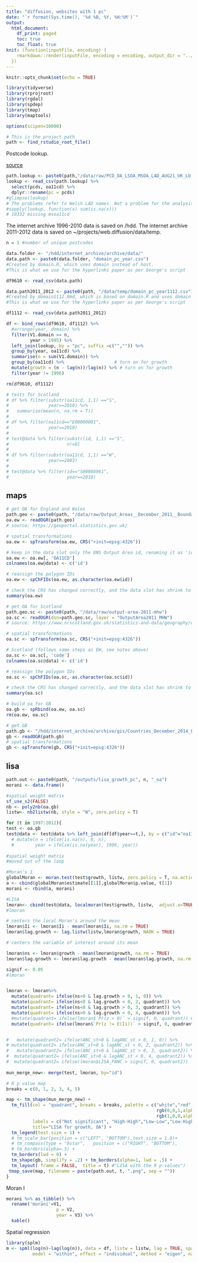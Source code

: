 ---
title: "diffusion, websites with 1 pc"
date: "`r format(Sys.time(), '%d %B, %Y, %H:%M')`"
output: 
  html_document:
    df_print: paged
    toc: true
    toc_float: true
knit: (function(inputFile, encoding) {
    rmarkdown::render(inputFile, encoding = encoding, output_dir = "../output")
  })
---

```{r setup, include=FALSE}
knitr::opts_chunk$set(echo = TRUE)

library(tidyverse)
library(rprojroot)
library(rgdal)
library(spdep)
library(tmap)
library(maptools)

options(scipen=10000)

# This is the project path
path <- find_rstudio_root_file()
```

Postcode lookup.

[source](https://geoportal.statistics.gov.uk/datasets/postcode-to-output-area-to-lower-layer-super-output-area-to-middle-layer-super-output-area-to-local-authority-district-august-2021-lookup-in-the-uk/about)

```{r}
path.lookup <- paste0(path,"/data/raw/PCD_OA_LSOA_MSOA_LAD_AUG21_UK_LU.csv")
lookup <- read_csv(path.lookup) %>% 
  select(pcds, oa11cd) %>% 
  dplyr::rename(pc = pcds)
#glimpse(lookup)
# The problems refer to Welsh LAD names. Not a problem for the analysis.
#sapply(lookup, function(x) sum(is.na(x)))
# 10332 missing msoa11cd
```

The internet archive $1996$-$2010$ data is saved on /hdd.
The internet archive $2011$-$2012$ data is saved on ~/projects/web.diffusion/data/temp.

```{r}
n = 1 #number of unique postcodes 

data.folder <- "/hdd/internet_archive/archive/data/"
data.path <- paste0(data.folder, "domain_pc_year.csv")
#Created by domain.R, which uses domain instead of host.
#This is what we use for the hyperlinks paper as per George's script

df9610 <- read_csv(data.path) 

data.path2011_2012 <- paste0(path, "/data/temp/domain_pc_year1112.csv")
#Created by domain1112.Rmd, which is based on domain.R and uses domain instead of host.
#This is what we use for the hyperlinks paper as per George's script

df1112 <- read_csv(data.path2011_2012)

df <- bind_rows(df9610, df1112) %>% 
  #arrange(year, domain) %>% 
  filter(V1.domain == n,
         year > 1995) %>% 
  left_join(lookup, by = "pc", suffix =c("","")) %>% 
  group_by(year, oa11cd) %>%
  summarise(n = sum(V1.domain)) %>% 
  group_by(oa11cd) %>%                   # turn on for growth
  mutate(growth = (n - lag(n))/lag(n)) %>% # turn on for growth 
  filter(year != 1996)

rm(df9610, df1112)

# tests for Scotland
# df %>% filter(substr(oa11cd, 1,1) =="S",
#               year==2010) %>%
#   summarise(mean(n, na.rm = T))
# 
# df %>% filter(oa11cd=="E00000001",
#               year==2010)
# 
# test@data %>% filter(substr(id, 1,1) =="S",
#                      n!=0)
# 
# df %>% filter(substr(oa11cd, 1,1) =="W",
#               year==2003)
# 
# test@data %>% filter(id=="S00088961",
#                      year==2010)
```

## maps

```{r}
# get OA for England and Wales
path.geo <- paste0(path, "/data/raw/Output_Areas__December_2011__Boundaries_EW_BGC.geojson")
oa.ew <- readOGR(path.geo)
# source: https://geoportal.statistics.gov.uk/

# spatial transformations
oa.ew <- spTransform(oa.ew, CRS("+init=epsg:4326"))

# keep in the data slot only the ONS Output Area id, renaming it as 'id'
oa.ew <- oa.ew[, 'OA11CD']
colnames(oa.ew@data) <- c('id')

# reassign the polygon IDs
oa.ew <- spChFIDs(oa.ew, as.character(oa.ew$id))

# check the CRS has changed correctly, and the data slot has shrink to only the ID
summary(oa.ew)

# get OA for Scotland
path.geo.sc <- paste0(path, "/data/raw/output-area-2011-mhw")
oa.sc <- readOGR(dsn=path.geo.sc, layer = "OutputArea2011_MHW")
# source: https://www.nrscotland.gov.uk/statistics-and-data/geography/our-products/census-datasets/2011-census/2011-boundaries

# spatial transformations
oa.sc <- spTransform(oa.sc, CRS("+init=epsg:4326"))

# Scotland (follows same steps as EW, see notes above)
oa.sc <- oa.sc[, 'code']
colnames(oa.sc@data) <- c('id')

# reassign the polygon IDs
oa.sc <- spChFIDs(oa.sc, as.character(oa.sc$id))

# check the CRS has changed correctly, and the data slot has shrink to only the ID
summary(oa.sc)

# build oa for GB
oa.gb <- spRbind(oa.ew, oa.sc)
rm(oa.ew, oa.sc)

# get GB
path.gb <- "/hdd/internet_archive/archive/gis/Countries_December_2014_Full_Clipped_Boundaries_in_Great_Britain.shp"
gb <- readOGR(path.gb)
# spatial transformations
gb <- spTransform(gb, CRS("+init=epsg:4326"))

```

## lisa

```{r}

path.out <- paste0(path, "/outputs/lisa_growth_pc", n, "_oa")
morani <- data.frame()

#spatial weight matrix
sf_use_s2(FALSE)
nb <- poly2nb(oa.gb)
listw<- nb2listw(nb, style = "W", zero.policy = T)

for (t in 1997:2012){
test <- oa.gb
test@data <- test@data %>% left_join(df[df$year==t,], by = c("id"="oa11cd")) #%>% 
  # mutate(n = ifelse(is.na(n), 0, n),
  #        year = ifelse(is.na(year), 1996, year))
  
#spatial weight matrix
#moved out of the loop

#Moran's I
globalMoran <- moran.test(test$growth, listw, zero.policy = T, na.action = na.exclude)
a <- cbind(globalMoran$estimate[[1]],globalMoran$p.value, t[1])
morani <- rbind(a, morani)

#LISA
lmoran<- cbind(test@data, localmoran(test$growth, listw,  adjust.x=TRUE, zero.policy = T, na.action = na.exclude))
#lmoran

# centers the local Moran's around the mean
lmoran$Ii <- lmoran$Ii - mean(lmoran$Ii, na.rm = TRUE) 
lmoran$lag.growth <- lag.listw(listw,lmoran$growth, NAOK = TRUE)

# centers the variable of interest around its mean

lmoran$ns <- lmoran$growth - mean(lmoran$growth, na.rm = TRUE) 
lmoran$lag.growth <- lmoran$lag.growth - mean(lmoran$lag.growth, na.rm = TRUE) 

signif <- 0.05
#lmoran


lmoran <- lmoran%>% 
  mutate(quadrant= ifelse(ns>0 & lag.growth > 0, 1, 0)) %>% 
  mutate(quadrant= ifelse(ns<0 & lag.growth < 0, 2, quadrant)) %>% 
  mutate(quadrant= ifelse(ns<0 & lag.growth > 0, 3, quadrant)) %>% 
  mutate(quadrant= ifelse(ns>0 & lag.growth < 0, 4, quadrant)) %>%   
  #mutate(quadrant= ifelse(lmoran$`Pr(z > 0)` > signif, 0, quadrant)) #%>% 
  mutate(quadrant= ifelse(lmoran$`Pr(z != E(Ii))` > signif, 0, quadrant)) #%>% 


#   mutate(quadrant2= ifelse(ANC_st>0 & lagANC_st > 0, 1, 0)) %>% 
# mutate(quadrant2= ifelse(ANC_st<0 & lagANC_st < 0, 2, quadrant2)) %>% 
#   mutate(quadrant2= ifelse(ANC_st<0 & lagANC_st > 0, 3, quadrant2)) %>% 
#  mutate(quadrant2= ifelse(ANC_st>0 & lagANC_st < 0, 4, quadrant2)) %>% 
#  mutate(quadrant2= ifelse(lmoran$LISA_PANC > signif, 0, quadrant2))
  
mun_merge_new<- merge(test, lmoran, by="id")

# R p value map
breaks = c(0, 1, 2, 3, 4, 5) 

map <- tm_shape(mun_merge_new) + 
  tm_fill(col = "quadrant", breaks = breaks, palette = c("white","red","blue",
                                                         rgb(0,0,1,alpha=0.4),
                                                         rgb(1,0,0,alpha=0.4)), 
          labels = c("Not significant", "High-High","Low-Low","Low-High","High-Low"), 
          title="LISA for growth, OA") +
  tm_legend(text.size = 1) +
  # tm_scale_bar(position = c("LEFT", "BOTTOM"),text.size = 1.0)+
  # tm_compass(type = "8star",   position = c("RIGHT", "BOTTOM"),      show.labels = 2,   text.size = 0.5)+
  # tm_borders(alpha=.5) +
  tm_borders(lwd = 0) +
  tm_shape(gb, simplify = .2) + tm_borders(alpha=1, lwd = .5) +
  tm_layout( frame = FALSE,  title = t) #"LISA with the R p-values")
 tmap_save(map, filename = paste(path.out, t, ".png", sep = ""))
}
```

Moran I

```{r}
morani %>% as_tibble() %>% 
  rename('morani'=V1,
                   p = V2,
                   year = V3) %>% 
  kable()
```

Spatial regression

```{r}
library(splm)
m <- spml(log(n)~lag(log(n)), data = df, listw = listw, lag = TRUE, spatial.error = "b", 
          model = "within", effect = "individual", method = "eigen", na.action = na.fail)

```